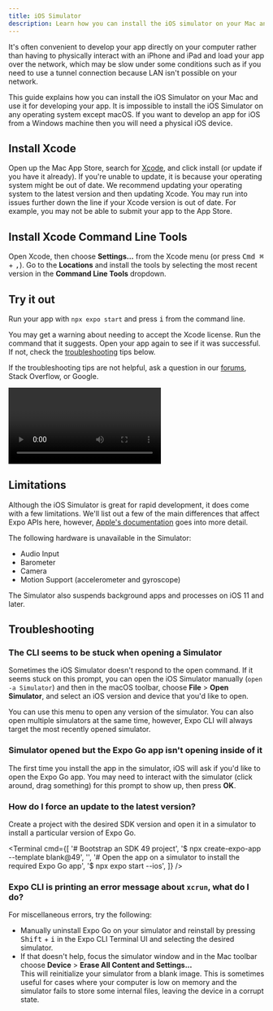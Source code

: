 ```yaml
---
title: iOS Simulator
description: Learn how you can install the iOS simulator on your Mac and use it to develop your app.
---
```



It's often convenient to develop your app directly on your computer rather than having to physically interact with an iPhone and iPad and load your app over the network, which may be slow under some conditions such as if you need to use a tunnel connection because LAN isn't possible on your network.

This guide explains how you can install the iOS Simulator on your Mac and use it for developing your app. It is impossible to install the iOS Simulator on any operating system except macOS. If you want to develop an app for iOS from a Windows machine then you will need a physical iOS device.

<Step label="1">

## Install Xcode

Open up the Mac App Store, search for [Xcode](https://apps.apple.com/us/app/xcode/id497799835), and click install (or update if you have it already). If you're unable to update, it is because your operating system might be out of date. We recommend updating your operating system to the latest version and then updating Xcode. You may run into issues further down the line if your Xcode version is out of date. For example, you may not be able to submit your app to the App Store.

</Step>

<Step label="2">

## Install Xcode Command Line Tools

Open Xcode, then choose **Settings...** from the Xcode menu (or press <kbd>Cmd ⌘</kbd> + <kbd>,</kbd>). Go to the **Locations** and install the tools by selecting the most recent version in the **Command Line Tools** dropdown.

<ImageSpotlight alt="Xcode preferences" src="/static/images/ios-simulator/xcode-command-line.png" />

</Step>

<Step label="3">

## Try it out

Run your app with `npx expo start` and press <kbd>i</kbd> from the command line.

You may get a warning about needing to accept the Xcode license. Run the command that it suggests. Open your app again to see if it was successful. If not, check the [troubleshooting](#troubleshooting) tips below.

If the troubleshooting tips are not helpful, ask a question in our [forums](https://discord.gg/expo), Stack Overflow, or Google.

<Video file="open-in-ios-simulator.mp4" />

You can also press <kbd>Shift</kbd> + <kbd>i</kbd> in the Expo CLI to interactively select a simulator to open.

<ImageSpotlight
  alt="List of iOS Simulators in the Expo CLI UI."
  src="/static/images/ios-simulator/simulators-list.png"
/>

</Step>

## Limitations

Although the iOS Simulator is great for rapid development, it does come with a few limitations. We'll list out a few of the main differences that affect Expo APIs here, however, [Apple's documentation](https://help.apple.com/simulator/mac/current/#/devb0244142d) goes into more detail.

The following hardware is unavailable in the Simulator:

- Audio Input
- Barometer
- Camera
- Motion Support (accelerometer and gyroscope)

The Simulator also suspends background apps and processes on iOS 11 and later.

## Troubleshooting

### The CLI seems to be stuck when opening a Simulator

Sometimes the iOS Simulator doesn't respond to the open command. If it seems stuck on this prompt, you can open the iOS Simulator manually (`open -a Simulator`) and then in the macOS toolbar, choose **File** &gt; **Open Simulator**, and select an iOS version and device that you'd like to open.

<ImageSpotlight
  alt="Opening a simulator manually from the macOS toolbar."
  src="/static/images/ios-simulator/open-simulator-manually.png"
/>

You can use this menu to open any version of the simulator. You can also open multiple simulators at the same time, however, Expo CLI will always target the most recently opened simulator.

### Simulator opened but the Expo Go app isn't opening inside of it

The first time you install the app in the simulator, iOS will ask if you'd like to open the Expo Go app. You may need to interact with the simulator (click around, drag something) for this prompt to show up, then press **OK**.

### How do I force an update to the latest version?

Create a project with the desired SDK version and open it in a simulator to install a particular version of Expo Go.

<Terminal
  cmd={[
    '# Bootstrap an SDK 49 project',
    '$ npx create-expo-app --template blank@49',
    '',
    '# Open the app on a simulator to install the required Expo Go app',
    '$ npx expo start --ios',
  ]}
/>

### Expo CLI is printing an error message about `xcrun`, what do I do?

For miscellaneous errors, try the following:

- Manually uninstall Expo Go on your simulator and reinstall by pressing <kbd>Shift</kbd> + <kbd>i</kbd> in the Expo CLI Terminal UI and selecting the desired simulator.
- If that doesn't help, focus the simulator window and in the Mac toolbar choose **Device** &gt; **Erase All Content and Settings...**<br/>
  This will reinitialize your simulator from a blank image. This is sometimes useful for cases where your computer is low on memory and the simulator fails to store some internal files, leaving the device in a corrupt state.
